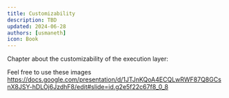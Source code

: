 ```yaml
---
title: Customizability
description: TBD
updated: 2024-06-28
authors: [usmaneth]
icon: Book
---
```


Chapter about the customizability of the execution layer:

Feel free to use these images
https://docs.google.com/presentation/d/1JTJnKQoA4ECQLwRWF87Q8GCsnX8JSY-hDLOj6JzdhF8/edit#slide=id.g2e5f22c67f8_0_8